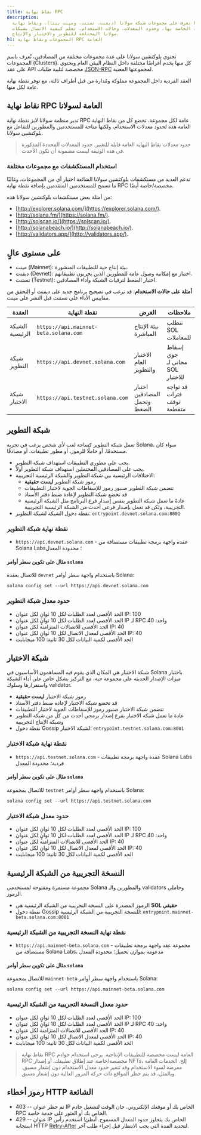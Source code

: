 ```yaml
---
title: نقاط نهاية RPC
description:
  تعرف على مجموعات شبكة سولانا (ديفنت، تستنت، ومينت بيتا)، ونقاط نهاية RPC
  العامة الخاصة بها، وحدود المعدلات، وحالات الاستخدام. تعلم كيفية الاتصال بشبكات
  سولانا المختلفة للتطوير والاختبار والإنتاج.
h1: المجموعات ونقاط نهاية RPC العامة
---
```


تحتوي بلوكتشين سولانا على عدة مجموعات مختلفة من المصادقين، تُعرف باسم المجموعات
(Clusters). كل منها يخدم أغراضًا مختلفة داخل النظام البيئي العام ويحتوي على عقد
API مخصصة لتلبية طلبات [JSON-RPC](/docs/rpc/) لمجموعتها المعنية.

العقد الفردية داخل المجموعة مملوكة ومُدارة من قبل أطراف ثالثة، مع توفر نقطة
نهاية عامة لكل منها.

## نقاط نهاية RPC العامة لسولانا

تدير منظمة سولانا لابز نقطة نهاية RPC عامة لكل مجموعة. تخضع كل من نقاط النهاية
العامة هذه لحدود معدلات الاستخدام، ولكنها متاحة للمستخدمين والمطورين للتفاعل مع
بلوكتشين سولانا.

> حدود معدلات نقاط النهاية العامة قابلة للتغيير. حدود المعدلات المحددة المذكورة
> في هذه الوثيقة ليست مضمونة أن تكون الأحدث.

### استخدام المستكشفات مع مجموعات مختلفة

تدعم العديد من مستكشفات بلوكتشين سولانا الشائعة اختيار أي من المجموعات، وغالبًا
ما تسمح للمستخدمين المتقدمين بإضافة نقطة نهاية RPC مخصصة/خاصة أيضًا.

من أمثلة بعض مستكشفات بلوكتشين سولانا هذه:

- [http://explorer.solana.com/](https://explorer.solana.com/).
- [http://solana.fm/](https://solana.fm/).
- [http://solscan.io/](https://solscan.io/).
- [http://solanabeach.io/](http://solanabeach.io/).
- [http://validators.app/](http://validators.app/).

## على مستوى عالٍ

- مينت (Mainnet): بيئة إنتاج حية للتطبيقات المنشورة.
- ديفنت (Devnet): اختبار مع إمكانية وصول عامة للمطورين الذين يجربون تطبيقاتهم.
- تستنت (Testnet): اختبار الضغط لترقيات الشبكة وأداء المصادقين.

**أمثلة على حالات الاستخدام**: قد ترغب في تصحيح برنامج جديد على ديفنت أو التحقق
من مقاييس الأداء على تستنت قبل النشر على مينت.

| **العقدة**      | **نقطة النهاية**                      | **الغرض**                    | **ملاحظات**                     |
| --------------- | ------------------------------------- | ---------------------------- | ------------------------------- |
| الشبكة الرئيسية | `https://api.mainnet-beta.solana.com` | بيئة الإنتاج المباشرة        | تتطلب SOL للمعاملات             |
| شبكة التطوير    | `https://api.devnet.solana.com`       | الاختبار العام والتطوير      | إسقاط جوي مجاني لـ SOL للاختبار |
| شبكة الاختبار   | `https://api.testnet.solana.com`      | اختبار المصادقين وتحمل الضغط | قد تواجه فترات توقف متقطعة      |

## شبكة التطوير

تعمل شبكة التطوير كساحة لعب لأي شخص يرغب في تجربة Solana، سواء كان مستخدمًا، أو
حاملًا للرموز، أو مطور تطبيقات، أو مصادقًا.

- يجب على مطوري التطبيقات استهداف شبكة التطوير.
- يجب على المصادقين المحتملين استهداف شبكة التطوير أولاً.
- الاختلافات الرئيسية بين شبكة التطوير والشبكة الرئيسية التجريبية:
  - رموز شبكة التطوير **ليست حقيقية**
  - تتضمن شبكة التطوير صنبور رموز للإسقاطات الجوية لاختبار التطبيقات
  - قد تخضع شبكة التطوير لإعادة ضبط دفتر الأستاذ
  - عادةً ما تعمل شبكة التطوير بنفس إصدار فرع البرنامج مثل الشبكة الرئيسية
    التجريبية، ولكن قد تعمل بإصدار فرعي أحدث من الشبكة الرئيسية التجريبية.
- نقطة دخول الشبكة لشبكة التطوير: `entrypoint.devnet.solana.com:8001`

### نقطة نهاية شبكة التطوير

- `https://api.devnet.solana.com` - عقدة واجهة برمجة تطبيقات مستضافة من Solana
  Labs؛ محدودة المعدل

#### مثال على تكوين سطر أوامر `solana`

للاتصال بعقدة `devnet` باستخدام واجهة سطر أوامر Solana:

```shell
solana config set --url https://api.devnet.solana.com
```

### حدود معدل شبكة التطوير

- الحد الأقصى لعدد الطلبات لكل 10 ثوانٍ لكل عنوان IP: 100
- الحد الأقصى لعدد الطلبات لكل 10 ثوانٍ لكل عنوان IP لـ RPC واحد: 40
- الحد الأقصى للاتصالات المتزامنة لكل عنوان IP: 40
- الحد الأقصى لمعدل الاتصال لكل 10 ثوانٍ لكل عنوان IP: 40
- الحد الأقصى لكمية البيانات لكل 30 ثانية: 100 ميجابايت

## شبكة الاختبار

شبكة الاختبار هي المكان الذي يقوم فيه المساهمون الأساسيون في Solana باختبار
ميزات الإصدار الحديثة على مجموعة حية، مع التركيز بشكل خاص على أداء الشبكة
واستقرارها وسلوك validator.

- رموز شبكة الاختبار **ليست حقيقية**
- قد تخضع شبكة الاختبار لإعادة ضبط دفتر الأستاذ
- تتضمن شبكة الاختبار صنبور رموز للإسقاطات الجوية لاختبار التطبيقات
- عادة ما تعمل شبكة الاختبار بفرع إصدار برمجي أحدث من كل من شبكة التطوير وشبكة
  الإنتاج التجريبية
- نقطة دخول Gossip لشبكة الاختبار: `entrypoint.testnet.solana.com:8001`

### نقطة نهاية شبكة الاختبار

- `https://api.testnet.solana.com` - عقدة واجهة برمجة تطبيقات Solana Labs فردية؛
  محدودة المعدل

#### مثال على تكوين سطر أوامر `solana`

للاتصال بمجموعة `testnet` باستخدام واجهة سطر أوامر Solana:

```shell
solana config set --url https://api.testnet.solana.com
```

### حدود معدل شبكة الاختبار

- الحد الأقصى لعدد الطلبات لكل 10 ثوانٍ لكل عنوان IP: 100
- الحد الأقصى لعدد الطلبات لكل 10 ثوانٍ لكل عنوان IP لـ RPC واحد: 40
- الحد الأقصى للاتصالات المتزامنة لكل عنوان IP: 40
- الحد الأقصى لمعدل الاتصال لكل 10 ثوانٍ لكل عنوان IP: 40
- الحد الأقصى لكمية البيانات لكل 30 ثانية: 100 ميجابايت

## النسخة التجريبية من الشبكة الرئيسية

مجموعة مستمرة ومفتوحة لمستخدمي Solana والمطورين والـ validators وحاملي الرموز.

- الرموز المصدرة على النسخة التجريبية من الشبكة الرئيسية هي **SOL حقيقي**
- نقطة دخول Gossip للنسخة التجريبية من الشبكة الرئيسية:
  `entrypoint.mainnet-beta.solana.com:8001`

### نقطة نهاية النسخة التجريبية من الشبكة الرئيسية

- `https://api.mainnet-beta.solana.com` - مجموعة عقد واجهة برمجة تطبيقات مستضافة
  من Solana Labs، مدعومة بموازن تحميل؛ محدودة المعدل

#### مثال على تكوين سطر أوامر `solana`

للاتصال بمجموعة `mainnet-beta` باستخدام واجهة سطر أوامر Solana:

```shell
solana config set --url https://api.mainnet-beta.solana.com
```

### حدود معدل النسخة التجريبية من الشبكة الرئيسية

- الحد الأقصى لعدد الطلبات لكل 10 ثوانٍ لكل عنوان IP: 100
- الحد الأقصى لعدد الطلبات لكل 10 ثوانٍ لكل عنوان IP لـ RPC واحد: 40
- الحد الأقصى للاتصالات المتزامنة لكل عنوان IP: 40
- الحد الأقصى لمعدل الاتصال لكل 10 ثوانٍ لكل عنوان IP: 40
- الحد الأقصى لكمية البيانات لكل 30 ثانية: 100 ميجابايت

> نقاط نهاية RPC العامة ليست مخصصة للتطبيقات الإنتاجية. يرجى استخدام خوادم RPC
> مخصصة/خاصة عند إطلاق تطبيقك، أو إصدار NFTs، إلخ. الخدمات العامة معرضة لسوء
> الاستخدام وقد تتغير حدود معدل الاستخدام دون إشعار مسبق. وبالمثل، قد يتم حظر
> المواقع ذات حركة المرور العالية دون إشعار مسبق.

## رموز أخطاء HTTP الشائعة

- 403 -- تم حظر عنوان IP الخاص بك أو موقعك الإلكتروني. حان الوقت لتشغيل خادم RPC
  الخاص بك أو العثور على خدمة خاصة.
- 429 -- عنوان IP الخاص بك يتجاوز حدود المعدل المسموح. أبطئ! استخدم رأس استجابة
  HTTP
  [Retry-After](https://developer.mozilla.org/en-US/docs/Web/HTTP/Headers/Retry-After)
  لتحديد المدة التي يجب الانتظار قبل إجراء طلب آخر.
